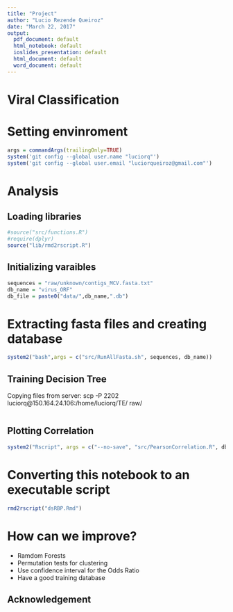```yaml
---
title: "Project"
author: "Lucio Rezende Queiroz"
date: "March 22, 2017"
output:
  pdf_document: default
  html_notebook: default
  ioslides_presentation: default
  html_document: default
  word_document: default
---
```


# Viral Classification

# Setting envinroment

```r
args = commandArgs(trailingOnly=TRUE)
system('git config --global user.name "luciorq"')
system('git config --global user.email "luciorqueiroz@gmail.com"')
```

# Analysis

## Loading libraries

```r
#source("src/functions.R")
#require(dplyr)
source("lib/rmd2rscript.R")
```

## Initializing varaibles

```r
sequences = "raw/unknown/contigs_MCV.fasta.txt"
db_name = "virus_ORF"
db_file = paste0("data/",db_name,".db")
```

# Extracting fasta files and creating database
```r
system2("bash",args = c("src/RunAllFasta.sh", sequences, db_name))
```

## Training Decision Tree
Copying files from server:
  scp -P 2202 luciorq@150.164.24.106:/home/luciorq/TE/ raw/
```r

```

## Plotting Correlation

```r
system2("Rscript", args = c("--no-save", "src/PearsonCorrelation.R", db_file))
```

# Converting this notebook to an executable script

```r
rmd2rscript("dsRBP.Rmd")
```


# How can we improve?

- Ramdom Forests
- Permutation tests for clustering
- Use confidence interval for the Odds Ratio
- Have a good training database


## Acknowledgement

